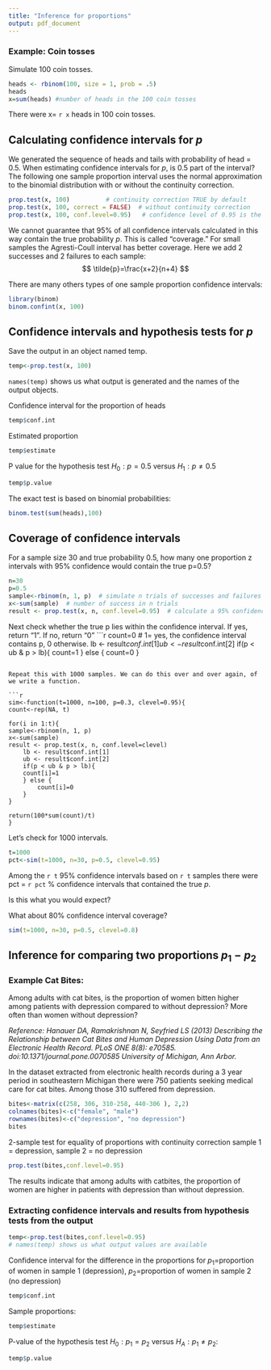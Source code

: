 ```yaml
---
title: "Inference for proportions"
output: pdf_document
---
```


### Example: Coin tosses
Simulate 100 coin tosses.

```r
heads <- rbinom(100, size = 1, prob = .5)
heads
x=sum(heads) #number of heads in the 100 coin tosses
```


There were x= `r x` heads in 100 coin tosses.

## Calculating confidence intervals for $p$

We generated the sequence of heads and tails with probability of head = 0.5.  When estimating confidence intervals for $p$, is 0.5 part of the interval? The following one sample proportion interval uses the normal approximation to the binomial distribution with or without the continuity correction.

```r
prop.test(x, 100)          # continuity correction TRUE by default
prop.test(x, 100, correct = FALSE)  # without continuity correction
prop.test(x, 100, conf.level=0.95)   # confidence level of 0.95 is the default
```

We cannot guarantee that 95% of all confidence intervals calculated in this way contain the true probability $p$. This is called "coverage." For small samples the Agresti-Coull interval has better coverage. Here we add 2 successes and 2 failures to each sample:
$$
\tilde{p}=\frac{x+2}{n+4}
$$

There are many others types of one sample proportion confidence intervals:

```r
library(binom)
binom.confint(x, 100)

```

## Confidence intervals and hypothesis tests for $p$

Save the output in an object named temp.

```r
temp<-prop.test(x, 100) 
```

```names(temp)``` shows us what output is generated and the names of the output objects.


Confidence interval for the proportion of heads

```r
temp$conf.int
```

Estimated proportion

```r
temp$estimate
```

P value for the hypothesis test $H_0: p=0.5$ versus $H_1: p \ne 0.5$

```r
temp$p.value
```


The exact test is based on binomial probabilities:

```r
binom.test(sum(heads),100)
```


## Coverage of confidence intervals


For a  sample size 30 and true probability 0.5, how many one proportion z intervals with 95% confidence would contain the true p=0.5?

```r

n=30
p=0.5
sample<-rbinom(n, 1, p)  # simulate n trials of successes and failures
x<-sum(sample)  # number of success in n trials
result <- prop.test(x, n, conf.level=0.95)  # calculate a 95% confidence interval
```
 Next check whether the true p lies within the confidence interval. If yes, return "1". If no, return "0"
 ```r

count=0       # 1= yes, the confidence interval contains p, 0 otherwise.
    lb <- result$conf.int[1]
    ub <- result$conf.int[2]
    if(p < ub & p > lb){
      count=1
    } else {
      count=0
    }

```

Repeat this with 1000 samples. We can do this over and over again, of we write a function.

```r
sim<-function(t=1000, n=100, p=0.3, clevel=0.95){
count<-rep(NA, t)

for(i in 1:t){
sample<-rbinom(n, 1, p)
x<-sum(sample)
result <- prop.test(x, n, conf.level=clevel)
    lb <- result$conf.int[1]
    ub <- result$conf.int[2]
    if(p < ub & p > lb){
    count[i]=1
    } else {
        count[i]=0
    }
}

return(100*sum(count)/t)
}

```

Let's check for 1000 intervals.

```r
t=1000
pct<-sim(t=1000, n=30, p=0.5, clevel=0.95)
```

Among the `r t` 95% confidence intervals based on `r t` samples there were pct = `r pct` % confidence intervals that contained the true $p$. 

Is this what you would expect?

What about 80% confidence interval coverage?

```r
sim(t=1000, n=30, p=0.5, clevel=0.8)
```


## Inference for comparing two proportions $p_1-p_2$

### Example Cat Bites:
Among adults with cat bites, is the proportion of women bitten higher among patients with depression compared to without depression? 
More often than women without depression?

*Reference: Hanauer DA, Ramakrishnan N, Seyfried LS (2013) Describing the Relationship between Cat Bites and Human Depression Using Data from an Electronic Health Record. PLoS ONE 8(8): e70585. doi:10.1371/journal.pone.0070585  University of Michigan, Ann Arbor.*


In the dataset extracted from electronic health records during a 3 year period
in southeastern Michigan there were 750 patients seeking medical care for cat bites. Among those 310 suffered from depression.


```r
bites<-matrix(c(258, 306, 310-258, 440-306 ), 2,2)
colnames(bites)<-c("female", "male")
rownames(bites)<-c("depression", "no depression")
bites
```

2-sample test for equality of proportions with continuity correction
sample 1 = depression, sample 2 = no depression
```r
prop.test(bites,conf.level=0.95) 
```
The results indicate that among adults with catbites, the proportion of women are higher in patients with depression than without depression.  

### Extracting confidence intervals and results from hypothesis tests from the output
```r
temp<-prop.test(bites,conf.level=0.95)
# names(temp) shows us what output values are available
```

Confidence interval for the difference in the proportions for $p_1$=proportion of women in sample 1 (depression), 
$p_2$=proportion of women in sample 2 (no depression)
```r
temp$conf.int
```

Sample proportions: 
```r
temp$estimate
```

P-value of the hypothesis test $H_0: p_1=p_2$ versus $H_A: p_1 \ne p_2$:
```r
temp$p.value
```

